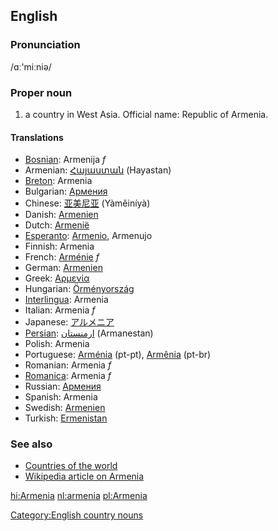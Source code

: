 {{wikipedia}}
==English==
===Pronunciation===
/&#593;ː'miːniə/
===Proper noun===
# a country in West Asia. Official name: Republic of Armenia.

====Translations====
*[[Bosnian]]: Armenija ''f''
*Armenian: [[Հայաստան]] (Hayastan)
*[[Breton]]: Armenia
*Bulgarian: [[Армения]]
*Chinese: [[亚美尼亚]] (Yàměiníyà)
*Danish: [[Armenien]]
*Dutch: [[Armenië]]
*[[Esperanto]]: [[Armenio]], Armenujo
*Finnish: Armenia
*French: [[Arménie]] ''f''
*German: [[Armenien]]
*Greek: [[Αρμενία]]
*Hungarian: [[Örményország]]
*[[Interlingua]]: Armenia
*Italian: Armenia ''f''
*Japanese: [[アルメニア]]
*[[Persian]]: [[ارمنستان]] (Armanestan)
*Polish: Armenia
*Portuguese: [[Arménia]] (pt-pt), [[Armênia]] (pt-br)
*Romanian: Armenia ''f''
*[[Romanica]]: Armenia ''f''
*Russian: [[Армения]]
*Spanish: Armenia
*Swedish: [[Armenien]]
*Turkish: [[Ermenistan]]

===See also===
*[[Countries of the world]]
*[[w:Armenia|Wikipedia article on Armenia]]
[[Category:English country nouns]]

[[hi:Armenia]]
[[nl:armenia]]
[[pl:Armenia]]